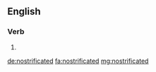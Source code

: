 ==English==

===Verb===
{{head|en}}

# {{en-past of|nostrificate}}

[[de:nostrificated]]
[[fa:nostrificated]]
[[mg:nostrificated]]